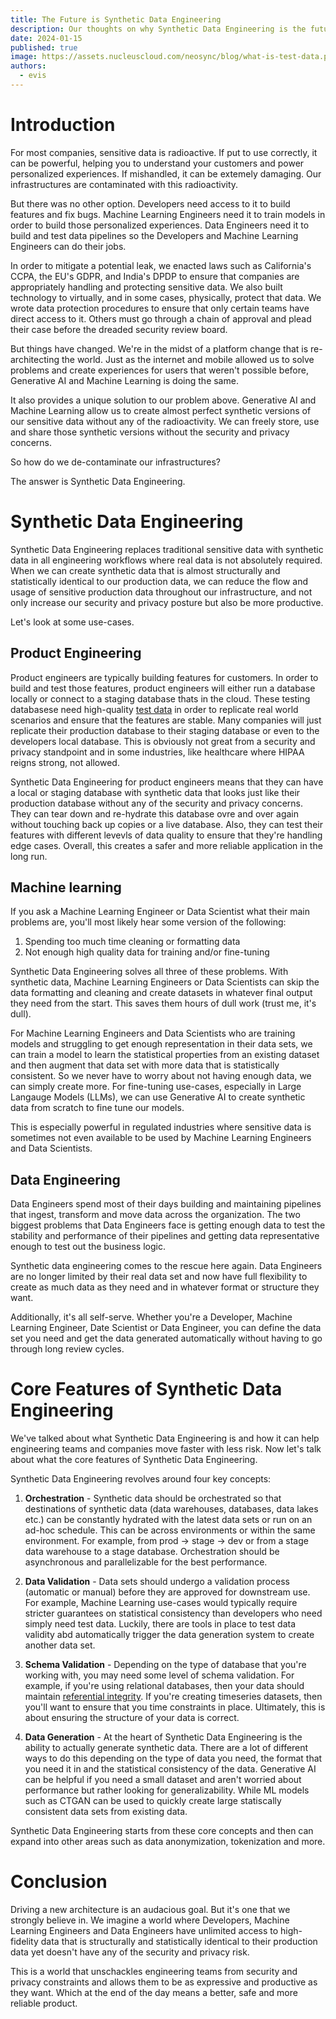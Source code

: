 ```yaml
---
title: The Future is Synthetic Data Engineering
description: Our thoughts on why Synthetic Data Engineering is the future
date: 2024-01-15
published: true
image: https://assets.nucleuscloud.com/neosync/blog/what-is-test-data.png
authors:
  - evis
---
```


# Introduction

For most companies, sensitive data is radioactive. If put to use correctly, it can be powerful, helping you to understand your customers and power personalized experiences. If mishandled, it can be extemely damaging. Our infrastructures are contaminated with this radioactivity.

But there was no other option. Developers need access to it to build features and fix bugs. Machine Learning Engineers need it to train models in order to build those personalized experiences. Data Engineers need it to build and test data pipelines so the Developers and Machine Learning Engineers can do their jobs.

In order to mitigate a potential leak, we enacted laws such as California's CCPA, the EU's GDPR, and India's DPDP to ensure that companies are appropriately handling and protecting sensitive data. We also built technology to virtually, and in some cases, physically, protect that data. We wrote data protection procedures to ensure that only certain teams have direct access to it. Others must go through a chain of approval and plead their case before the dreaded security review board.

But things have changed. We're in the midst of a platform change that is re-architecting the world. Just as the internet and mobile allowed us to solve problems and create experiences for users that weren't possible before, Generative AI and Machine Learning is doing the same.

It also provides a unique solution to our problem above. Generative AI and Machine Learning allow us to create almost perfect synthetic versions of our sensitive data without any of the radioactivity. We can freely store, use and share those synthetic versions without the security and privacy concerns.

So how do we de-contaminate our infrastructures?

The answer is Synthetic Data Engineering.

# Synthetic Data Engineering

Synthetic Data Engineering replaces traditional sensitive data with synthetic data in all engineering workflows where real data is not absolutely required. When we can create synthetic data that is almost structurally and statistically identical to our production data, we can reduce the flow and usage of sensitive production data throughout our infrastructure, and not only increase our security and privacy posture but also be more productive.

Let's look at some use-cases.

## Product Engineering

Product engineers are typically building features for customers. In order to build and test those features, product engineers will either run a database locally or connect to a staging database thats in the cloud. These testing databasese need high-quality [test data](https://neosync.dev/blog/what-is-test-data) in order to replicate real world scenarios and ensure that the features are stable. Many companies will just replicate their production database to their staging database or even to the developers local database. This is obviously not great from a security and privacy standpoint and in some industries, like healthcare where HIPAA reigns strong, not allowed.

Synthetic Data Engineering for product engineers means that they can have a local or staging database with synthetic data that looks just like their production database without any of the security and privacy concerns. They can tear down and re-hydrate this database ovre and over again without touching back up copies or a live database. Also, they can test their features with different levevls of data quality to ensure that they're handling edge cases. Overall, this creates a safer and more reliable application in the long run.

## Machine learning

If you ask a Machine Learning Engineer or Data Scientist what their main problems are, you'll most likely hear some version of the following:

1. Spending too much time cleaning or formatting data
2. Not enough high quality data for training and/or fine-tuning

Synthetic Data Engineering solves all three of these problems. With synthetic data, Machine Learning Engineers or Data Scientists can skip the data formatting and cleaning and create datasets in whatever final output they need from the start. This saves them hours of dull work (trust me, it's dull).

For Machine Learning Engineers and Data Scientists who are training models and struggling to get enough representation in their data sets, we can train a model to learn the statistical properties from an existing dataset and then augment that data set with more data that is statistically consistent. So we never have to worry about not having enough data, we can simply create more. For fine-tuning use-cases, especially in Large Langauge Models (LLMs), we can use Generative AI to create synthetic data from scratch to fine tune our models.

This is especially powerful in regulated industries where sensitive data is sometimes not even available to be used by Machine Learning Engineers and Data Scientists.

## Data Engineering

Data Engineers spend most of their days building and maintaining pipelines that ingest, transform and move data across the organization. The two biggest problems that Data Engineers face is getting enough data to test the stability and performance of their pipelines and getting data representative enough to test out the business logic.

Synthetic data engineering comes to the rescue here again. Data Engineers are no longer limited by their real data set and now have full flexibility to create as much data as they need and in whatever format or structure they want.

Additionally, it's all self-serve. Whether you're a Developer, Machine Learning Engineer, Date Scientist or Data Engineer, you can define the data set you need and get the data generated automatically without having to go through long review cycles.

# Core Features of Synthetic Data Engineering

We've talked about what Synthetic Data Engineering is and how it can help engineering teams and companies move faster with less risk. Now let's talk about what the core features of Synthetic Data Engineering.

Synthetic Data Engineering revolves around four key concepts:

1. **Orchestration** - Synthetic data should be orchestrated so that destinations of synthetic data (data warehouses, databases, data lakes etc.) can be constantly hydrated with the latest data sets or run on an ad-hoc schedule. This can be across environments or within the same environment. For example, from prod -> stage -> dev or from a stage data warehouse to a stage database. Orchestration should be asynchronous and parallelizable for the best performance.

2. **Data Validation** - Data sets should undergo a validation process (automatic or manual) before they are approved for downstream use. For example, Machine Learning use-cases would typically require stricter guarantees on statistical consistency than developers who need simply need test data. Luckily, there are tools in place to test data validity abd automatically trigger the data generation system to create another data set.

3. **Schema Validation** - Depending on the type of database that you're working with, you may need some level of schema validation. For example, if you're using relational databases, then your data should maintain [referential integrity](https://neosync.dev/blog/referential-integrity). If you're creating timeseries datasets, then you'll want to ensure that you time constraints in place. Ultimately, this is about ensuring the structure of your data is correct.

4. **Data Generation** - At the heart of Synthetic Data Engineering is the ability to actually generate synthetic data. There are a lot of different ways to do this depending on the type of data you need, the format that you need it in and the statistical consistency of the data. Generative AI can be helpful if you need a small dataset and aren't worried about performance but rather looking for generalizability. While ML models such as CTGAN can be used to quickly create large statiscally consistent data sets from existing data.

Synthetic Data Engineering starts from these core concepts and then can expand into other areas such as data anonymization, tokenization and more.

# Conclusion

Driving a new architecture is an audacious goal. But it's one that we strongly believe in. We imagine a world where Developers, Machine Learning Engineers and Data Engineers have unlimited access to high-fidelity data that is structurally and statistically identical to their production data yet doesn't have any of the security and privacy risk.

This is a world that unschackles engineering teams from security and privacy constraints and allows them to be as expressive and productive as they want. Which at the end of the day means a better, safe and more reliable product.
